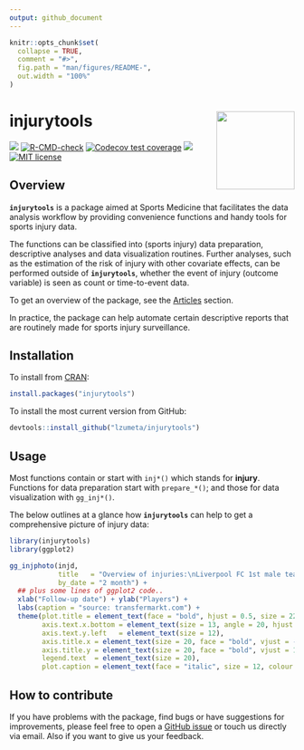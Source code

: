 ```yaml
---
output: github_document
---
```


<!-- README.md is generated from README.Rmd. Please edit that file -->

```r
knitr::opts_chunk$set(
  collapse = TRUE,
  comment = "#>",
  fig.path = "man/figures/README-",
  out.width = "100%"
)
```


# injurytools <a href="https://lzumeta.github.io/injurytools/"><img src="man/figures/logo.png" align="right" height="138" style="float:right;"/></a>


<!-- badges: start -->
[![](https://www.r-pkg.org/badges/version/injurytools)](https://cran.r-project.org/package=injurytools)
[![R-CMD-check](https://github.com/lzumeta/injurytools/actions/workflows/R-CMD-check.yaml/badge.svg)](https://github.com/lzumeta/injurytools/actions/workflows/R-CMD-check.yaml)
[![Codecov test coverage](https://codecov.io/gh/lzumeta/injurytools/branch/master/graph/badge.svg)](https://app.codecov.io/gh/lzumeta/injurytools?branch=master)
[![](https://cranlogs.r-pkg.org/badges/grand-total/injurytools)](https://cran.r-project.org/package=injurytools)
[![MIT license](https://img.shields.io/badge/license-MIT-brightgreen.svg)](https://opensource.org/licenses/MIT)
<!-- badges: end -->


<!-- - Shiny: -->
<!-- - Authors: -->
<!-- - Version: -->


## Overview

**`injurytools`** is a package aimed at Sports Medicine that facilitates the data analysis workflow by providing convenience functions and handy tools for sports injury data. 

The functions can be classified into (sports injury) data preparation, descriptive analyses and data visualization routines. Further analyses, such as the estimation of the risk of injury with other covariate effects, can be performed outside of **`injurytools`**, whether the event of injury (outcome variable) is seen as count or
time-to-event data.

To get an overview of the package, see the [Articles](https://lzumeta.github.io/injurytools/articles/) section.

In practice, the package can help automate certain descriptive reports that are routinely made for sports injury surveillance.

## Installation

To install from [CRAN](https://CRAN.R-project.org):

``` r
install.packages("injurytools")
```

To install the most current version from GitHub:

```r
devtools::install_github("lzumeta/injurytools")
```


## Usage

Most functions contain or start with `inj*()` which stands for **injury**.
Functions for data preparation start with `prepare_*()`; and those for data
visualization with `gg_inj*()`.

The below outlines at a glance how **`injurytools`** can help to get a 
comprehensive picture of injury data:

```r
library(injurytools)
library(ggplot2)

gg_injphoto(injd, 
            title   = "Overview of injuries:\nLiverpool FC 1st male team during 2017-2018 and 2018-2019 seasons",
            by_date = "2 month") +
  ## plus some lines of ggplot2 code..
  xlab("Follow-up date") + ylab("Players") + 
  labs(caption = "source: transfermarkt.com") +
  theme(plot.title = element_text(face = "bold", hjust = 0.5, size = 22),
        axis.text.x.bottom = element_text(size = 13, angle = 20, hjust = 1),
        axis.text.y.left   = element_text(size = 12),
        axis.title.x = element_text(size = 20, face = "bold", vjust = -1),
        axis.title.y = element_text(size = 20, face = "bold", vjust = 1.8),
        legend.text  = element_text(size = 20),
        plot.caption = element_text(face = "italic", size = 12, colour = "gray10"))
```


## How to contribute

If you have problems with the package, find bugs or have suggestions for
improvements, please feel free to open a [GitHub
issue](https://github.com/lzumeta/injurytools/issues) or touch us directly via
email. Also if you want to give us your feedback.

<!-- ## References -->


